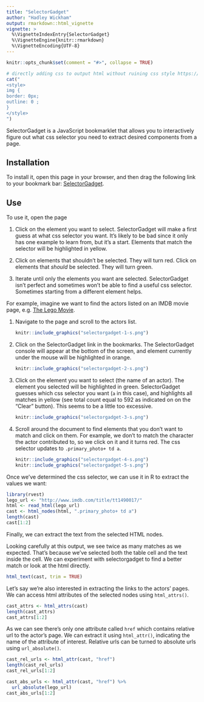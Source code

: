 ```yaml
---
title: "SelectorGadget"
author: "Hadley Wickham"
output: rmarkdown::html_vignette
vignette: >
  %\VignetteIndexEntry{SelectorGadget}
  %\VignetteEngine{knitr::rmarkdown}
  %\VignetteEncoding{UTF-8}
---
```


```r
knitr::opts_chunk$set(comment = "#>", collapse = TRUE)
```

```r
# directly adding css to output html without ruining css style https://stackoverflow.com/questions/29291633/adding-custom-css-tags-to-an-rmarkdown-html-document
cat("
<style>
img {
border: 0px;
outline: 0 ;
}
</style>
")
```

SelectorGadget is a JavaScript bookmarklet that allows you to interactively figure out what css selector you need to extract desired components from a page.

## Installation

To install it, open this page in your browser, and then drag the following link to your bookmark bar: <a href="javascript:(function(){var%20s=document.createElement('div');s.innerHTML='Loading...';s.style.color='black';s.style.padding='20px';s.style.position='fixed';s.style.zIndex='9999';s.style.fontSize='3.0em';s.style.border='2px%20solid%20black';s.style.right='40px';s.style.top='40px';s.setAttribute('class','selector_gadget_loading');s.style.background='white';document.body.appendChild(s);s=document.createElement('script');s.setAttribute('type','text/javascript');s.setAttribute('src','https://dv0akt2986vzh.cloudfront.net/unstable/lib/selectorgadget.js');document.body.appendChild(s);})();">SelectorGadget</a>.

## Use

To use it, open the page

1.  Click on the element you want to select.
    SelectorGadget will make a first guess at what css selector you want.
    It's likely to be bad since it only has one example to learn from, but it's a start.
    Elements that match the selector will be highlighted in yellow.

2.  Click on elements that shouldn't be selected.
    They will turn red.
    Click on elements that *should* be selected.
    They will turn green.

3.  Iterate until only the elements you want are selected.
    SelectorGadget isn't perfect and sometimes won't be able to find a useful css selector.
    Sometimes starting from a different element helps.

For example, imagine we want to find the actors listed on an IMDB movie page, e.g.
[The Lego Movie](http://www.imdb.com/title/tt1490017/).

1.  Navigate to the page and scroll to the actors list.

    ```r
    knitr::include_graphics("selectorgadget-1-s.png")
    ```

2.  Click on the SelectorGadget link in the bookmarks.
    The SelectorGadget console will appear at the bottom of the screen, and element currently under the mouse will be highlighted in orange.

    ```r
    knitr::include_graphics("selectorgadget-2-s.png")
    ```

3.  Click on the element you want to select (the name of an actor).
    The element you selected will be highlighted in green.
    SelectorGadget guesses which css selector you want (`a` in this case), and highlights all matches in yellow (see total count equal to 592 as indicated on on the "Clear" button).
    This seems to be a little too excessive.

    ```r
    knitr::include_graphics("selectorgadget-3-s.png")
    ```

4.  Scroll around the document to find elements that you don't want to match and click on them.
    For example, we don't to match the character the actor contributed to, so we click on it and it turns red.
    The css selector updates to `.primary_photo+ td a`.

    ```r
    knitr::include_graphics("selectorgadget-4-s.png")
    knitr::include_graphics("selectorgadget-5-s.png")
    ```

Once we've determined the css selector, we can use it in R to extract the values we want:

```r
library(rvest)
lego_url <- "http://www.imdb.com/title/tt1490017/"
html <- read_html(lego_url)
cast <- html_nodes(html, ".primary_photo+ td a")
length(cast)
cast[1:2]
```

Finally, we can extract the text from the selected HTML nodes.

Looking carefully at this output, we see twice as many matches as we expected.
That's because we've selected both the table cell and the text inside the cell.
We can experiment with selectorgadget to find a better match or look at the html directly.

```r
html_text(cast, trim = TRUE)
```

Let's say we're also interested in extracting the links to the actors' pages.
We can access html attributes of the selected nodes using `html_attrs()`.

```r
cast_attrs <- html_attrs(cast)
length(cast_attrs)
cast_attrs[1:2]
```

As we can see there's only one attribute called `href` which contains relative url to the actor's page.
We can extract it using `html_attr()`, indicating the name of the attribute of interest.
Relative urls can be turned to absolute urls using `url_absolute()`.

```r
cast_rel_urls <- html_attr(cast, "href")
length(cast_rel_urls)
cast_rel_urls[1:2]

cast_abs_urls <- html_attr(cast, "href") %>% 
  url_absolute(lego_url)
cast_abs_urls[1:2]
```
